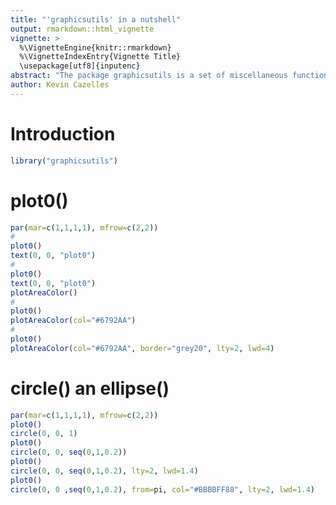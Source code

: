 ```yaml
---
title: "'graphicsutils' in a nutshell"
output: rmarkdown::html_vignette
vignette: >
  %\VignetteEngine{knitr::rmarkdown}
  %\VignetteIndexEntry{Vignette Title}
  \usepackage[utf8]{inputenc}
abstract: "The package graphicsutils is a set of miscellaneous functions to be used with the graphics library."
author: Kevin Cazelles
---
```


# Introduction

```r
library("graphicsutils")
```

# plot0()

```r
par(mar=c(1,1,1,1), mfrow=c(2,2))
#
plot0()
text(0, 0, "plot0")
#
plot0()
text(0, 0, "plot0")
plotAreaColor()
#
plot0()
plotAreaColor(col="#6792AA")
#
plot0()
plotAreaColor(col="#6792AA", border="grey20", lty=2, lwd=4)
```



# circle() an ellipse()

```r
par(mar=c(1,1,1,1), mfrow=c(2,2))
plot0()
circle(0, 0, 1)
plot0()
circle(0, 0, seq(0,1,0.2))
plot0()
circle(0, 0, seq(0,1,0.2), lty=2, lwd=1.4)
plot0()
circle(0, 0 ,seq(0,1,0.2), from=pi, col="#BBBBFF88", lty=2, lwd=1.4)
```
